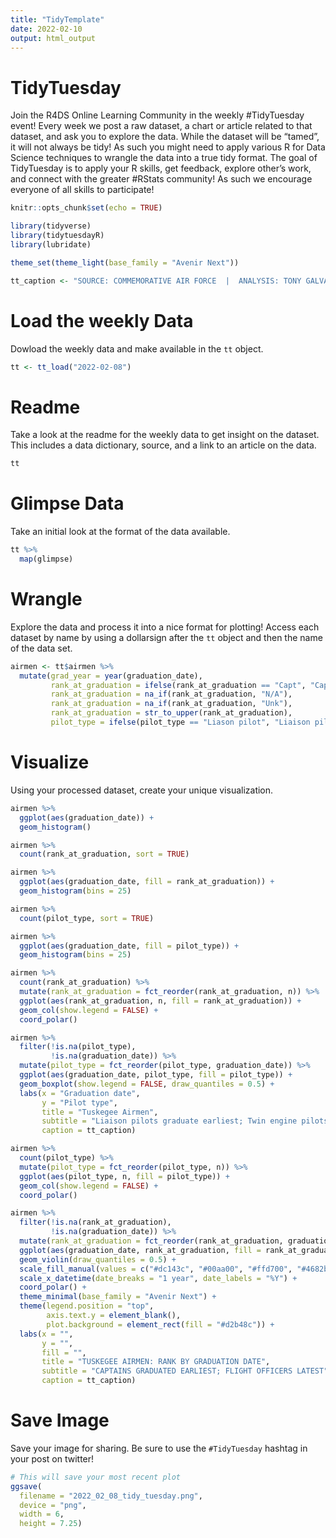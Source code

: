 ```yaml
---
title: "TidyTemplate"
date: 2022-02-10
output: html_output
---
```


# TidyTuesday

Join the R4DS Online Learning Community in the weekly #TidyTuesday event!
Every week we post a raw dataset, a chart or article related to that dataset, and ask you to explore the data.
While the dataset will be “tamed”, it will not always be tidy! As such you might need to apply various R for Data Science techniques to wrangle the data into a true tidy format.
The goal of TidyTuesday is to apply your R skills, get feedback, explore other’s work, and connect with the greater #RStats community!
As such we encourage everyone of all skills to participate!

```r

knitr::opts_chunk$set(echo = TRUE)

library(tidyverse)
library(tidytuesdayR)
library(lubridate)

theme_set(theme_light(base_family = "Avenir Next"))

tt_caption <- "SOURCE: COMMEMORATIVE AIR FORCE  |  ANALYSIS: TONY GALVAN (@GDATASCIENCE)"

```

# Load the weekly Data

Dowload the weekly data and make available in the `tt` object.

```r

tt <- tt_load("2022-02-08")

```


# Readme

Take a look at the readme for the weekly data to get insight on the dataset.
This includes a data dictionary, source, and a link to an article on the data.

```r

tt

```


# Glimpse Data

Take an initial look at the format of the data available.

```r

tt %>% 
  map(glimpse)

```

# Wrangle

Explore the data and process it into a nice format for plotting! Access each dataset by name by using a dollarsign after the `tt` object and then the name of the data set.

```r

airmen <- tt$airmen %>%
  mutate(grad_year = year(graduation_date),
         rank_at_graduation = ifelse(rank_at_graduation == "Capt", "Captain", rank_at_graduation),
         rank_at_graduation = na_if(rank_at_graduation, "N/A"),
         rank_at_graduation = na_if(rank_at_graduation, "Unk"),
         rank_at_graduation = str_to_upper(rank_at_graduation),
         pilot_type = ifelse(pilot_type == "Liason pilot", "Liaison pilot", pilot_type))

```


# Visualize

Using your processed dataset, create your unique visualization.

```r
airmen %>%
  ggplot(aes(graduation_date)) +
  geom_histogram()
```


```r
airmen %>%
  count(rank_at_graduation, sort = TRUE)

airmen %>%
  ggplot(aes(graduation_date, fill = rank_at_graduation)) +
  geom_histogram(bins = 25)
```


```r
airmen %>%
  count(pilot_type, sort = TRUE)

airmen %>%
  ggplot(aes(graduation_date, fill = pilot_type)) +
  geom_histogram(bins = 25)
```


```r
airmen %>%
  count(rank_at_graduation) %>%
  mutate(rank_at_graduation = fct_reorder(rank_at_graduation, n)) %>%
  ggplot(aes(rank_at_graduation, n, fill = rank_at_graduation)) +
  geom_col(show.legend = FALSE) +
  coord_polar()
```


```r
airmen %>%
  filter(!is.na(pilot_type),
         !is.na(graduation_date)) %>%
  mutate(pilot_type = fct_reorder(pilot_type, graduation_date)) %>%
  ggplot(aes(graduation_date, pilot_type, fill = pilot_type)) +
  geom_boxplot(show.legend = FALSE, draw_quantiles = 0.5) +
  labs(x = "Graduation date",
       y = "Pilot type",
       title = "Tuskegee Airmen",
       subtitle = "Liaison pilots graduate earliest; Twin engine pilots latest",
       caption = tt_caption)
```


```r
airmen %>%
  count(pilot_type) %>%
  mutate(pilot_type = fct_reorder(pilot_type, n)) %>%
  ggplot(aes(pilot_type, n, fill = pilot_type)) +
  geom_col(show.legend = FALSE) +
  coord_polar()
```


```r
airmen %>%
  filter(!is.na(rank_at_graduation),
         !is.na(graduation_date)) %>%
  mutate(rank_at_graduation = fct_reorder(rank_at_graduation, graduation_date)) %>%
  ggplot(aes(graduation_date, rank_at_graduation, fill = rank_at_graduation)) +
  geom_violin(draw_quantiles = 0.5) +
  scale_fill_manual(values = c("#dc143c", "#00aa00", "#ffd700", "#4682b4")) +
  scale_x_datetime(date_breaks = "1 year", date_labels = "%Y") +
  coord_polar() +
  theme_minimal(base_family = "Avenir Next") +
  theme(legend.position = "top",
        axis.text.y = element_blank(),
        plot.background = element_rect(fill = "#d2b48c")) +
  labs(x = "",
       y = "",
       fill = "",
       title = "TUSKEGEE AIRMEN: RANK BY GRADUATION DATE",
       subtitle = "CAPTAINS GRADUATED EARLIEST; FLIGHT OFFICERS LATEST",
       caption = tt_caption)
```

# Save Image

Save your image for sharing. Be sure to use the `#TidyTuesday` hashtag in your post on twitter! 

```r

# This will save your most recent plot
ggsave(
  filename = "2022_02_08_tidy_tuesday.png",
  device = "png",
  width = 6,
  height = 7.25)

```
